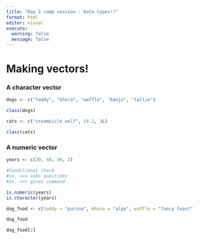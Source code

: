 ```yaml
---
title: "Day 2 comp session - Data types!!"
format: html
editor: visual
execute: 
  warning: false
  message: false
---
```


# Making vectors!

### A character vector

```r
dogs <- c("teddy", "khora", "waffle", "banjo", "tallie")

class(dogs)
```

```r
cats <- c("creamsicle wolf", 14.2, 3L)

class(cats)
```

### A numeric vector

```r
years <- c(20, 40, 16, 2)

#Conditional check
#is. <<< asks questions
#as. <<< gives command

is.numeric(years)
is.character(years)
```

```r
dog_food <- c(teddy = "purina", khora = "alpo", waffle = "fancy feast")

dog_food

dog_food[2]
```

